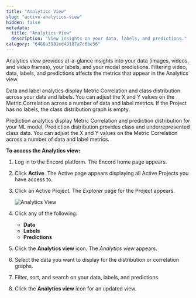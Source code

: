 ```yaml
---
title: "Analytics View"
slug: "active-analytics-view"
hidden: false
metadata: 
  title: "Analytics View"
  description: "View insights on your data, labels, and predictions."
category: "6480a3981ed49107a7c6be36"
---
```


Analytics view provides at-a-glance insights into your data (images, videos, and video frames), your labels, and your model predictions. Filtering video, data, labels, and predictions affects the metrics that appear in the Analytics view.

Data and label analytics display Metric Correlation and class distribution across your data and labels. You can adjust the X and Y values on the Metric Correlation across a number of data and label metrics. If the Project has no labels, the class distribution graph is empty.

Prediction analytics display Metric Correlation and prediction distribution for your ML model. Prediction distribution provides class and underrepresented class data. You can adjust the X and Y values on the Metric Correlation across a number of data and label metrics. 

**To access the Analytics view:**

1. Log in to the Encord platform.
   The Encord home page appears.

2. Click **Active**.
   The Active page appears displaying all Active Projects you have access to.

3. Click an Active Project.
   The _Explorer_ page for the Project appears.

   ![Analytics View](https://storage.googleapis.com/docs-media.encord.com/static/img/active/active-analytics-view-basics.gif)

4. Click any of the following:

   - **Data**
   - **Labels**
   - **Predictions**

5. Click the **Analytics view** icon.
   The _Analytics view_ appears.

6. Select the data you want to display for the distribution or correlation graphs.

7. Filter, sort, and search on your data, labels, and predictions.

8. Click the **Analytics view** icon for an updated view.